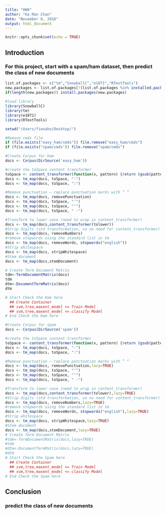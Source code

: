 ```yaml
---
title: "HW9"
author: "Ka Man Chan"
date: "November 6, 2016"
output: html_document
---
```


```r
knitr::opts_chunk$set(echo = TRUE)
```

##  Introduction
### For this project, start with a spam/ham dataset, then predict the class of new documents 

```r

list.of.packages <- c("tm","SnowballC","e1071","RTextTools")
new.packages <- list.of.packages[!(list.of.packages %in% installed.packages()[,"Package"])]
if(length(new.packages)) install.packages(new.packages)
 
#load library
library(SnowballC)
library(tm)
library(e1071)
library(RTextTools)

setwd("/Users/fionaho/Desktop/")

#Remove cmds file
if (file.exists("easy_ham/cmds")) file.remove("easy_ham/cmds")
if (file.exists("spam/cmds")) file.remove("spam/cmds")

#Create Corpus for Ham
docs <- Corpus(DirSource('easy_ham'))

#create the toSpace content transformer
toSpace <- content_transformer(function(x, pattern) {return (gsub(pattern, " ", x))})
docs <- tm_map(docs, toSpace, "-")
docs <- tm_map(docs, toSpace, ":")

#Remove punctuation – replace punctuation marks with ” “
docs <- tm_map(docs, removePunctuation)
docs <- tm_map(docs, toSpace, "’")
docs <- tm_map(docs, toSpace, "‘")
docs <- tm_map(docs, toSpace, " -")

#Transform to lower case (need to wrap in content_transformer)
docs <- tm_map(docs,content_transformer(tolower))
#Strip digits (std transformation, so no need for content_transformer)
docs <- tm_map(docs, removeNumbers)
#remove stopwords using the standard list in tm
docs <- tm_map(docs, removeWords, stopwords("english"))
#Strip whitespace 
docs <- tm_map(docs, stripWhitespace)
#Stem document
docs <- tm_map(docs,stemDocument)

# Create Term Document Matrix
tdm<-TermDocumentMatrix(docs)
tdm
dtm<-DocumentTermMatrix(docs)
dtm

# Start Check the Ham here 
  ## Create Container
  ## svm,tree,maxent_model <= Train Model
  ## svm,tree,maxent_model <= classify Model
# End Check the Ham here 

#Create Corpus for Spam
docs <- Corpus(DirSource('spam'))

#create the toSpace content transformer
toSpace <- content_transformer(function(x, pattern) {return (gsub(pattern, " ", x))})
docs <- tm_map(docs, toSpace, "-")
docs <- tm_map(docs, toSpace, ":")

#Remove punctuation – replace punctuation marks with ” “
docs <- tm_map(docs, removePunctuation,lazy=TRUE)
docs <- tm_map(docs, toSpace, "’")
docs <- tm_map(docs, toSpace, "‘")
docs <- tm_map(docs, toSpace, " -")

#Transform to lower case (need to wrap in content_transformer)
docs <- tm_map(docs,content_transformer(tolower),lazy=TRUE)
#Strip digits (std transformation, so no need for content_transformer)
docs <- tm_map(docs, removeNumbers,lazy=TRUE)
#remove stopwords using the standard list in tm
docs <- tm_map(docs, removeWords, stopwords("english"),lazy=TRUE)
#Strip whitespace 
docs <- tm_map(docs, stripWhitespace,lazy=TRUE)
#Stem document
docs <- tm_map(docs,stemDocument,lazy=TRUE)
# Create Term Document Matrix
#tdm<-TermDocumentMatrix(docs,lazy=TRUE)
#tdm
#dtm<-DocumentTermMatrix(docs,lazy=TRUE)
#dtm
# Start Check the Spam here 
  ## Create Container
  ## svm,tree,maxent_model <= Train Model
  ## svm,tree,maxent_model <= classify Model
# End Check the Spam here 
```

##  Conclusion
### predict the class of new documents 

